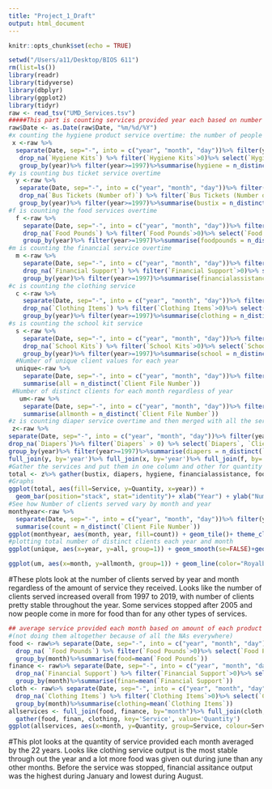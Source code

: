 ```yaml
---
title: "Project_1_Draft"
output: html_document
---
```


```r
knitr::opts_chunk$set(echo = TRUE)
```


```r
setwd("/Users/a11/Desktop/BIOS 611")
rm(list=ls())
library(readr)
library(tidyverse)
library(dbplyr)
library(ggplot2)
library(tidyr)
raw <- read_tsv("UMD_Services.tsv")
#####This part is counting services provided year each based on number of distinct clients served 
raw$Date <- as.Date(raw$Date, "%m/%d/%Y")
#x counting the hygiene product service overtime: the number of people who came in for this service every year (regardless of how many times)
 x <-raw %>%
  separate(Date, sep="-", into = c("year", "month", "day"))%>% filter(year<=2019) %>%group_by(`Client File Number`)%>% 
   drop_na(`Hygiene Kits`) %>% filter(`Hygiene Kits`>0)%>% select(`Hygiene Kits`, `Client File Number`, year)%>%
   group_by(year)%>% filter(year>=1997)%>%summarise(hygiene = n_distinct(`Client File Number`))
#y is counting bus ticket service overtime 
  y <-raw %>%
   separate(Date, sep="-", into = c("year", "month", "day"))%>% filter(year<=2019) %>%group_by(`Client File Number`)%>% 
   drop_na(`Bus Tickets (Number of)`) %>% filter(`Bus Tickets (Number of)`>0)%>% select(`Bus Tickets (Number of)`, `Client File Number`, year)%>%
   group_by(year)%>% filter(year>=1997)%>%summarise(bustix = n_distinct(`Client File Number`))
#f is counting the food services overtime 
  f <-raw %>%
    separate(Date, sep="-", into = c("year", "month", "day"))%>% filter(year<=2019) %>%group_by(`Client File Number`)%>% 
    drop_na(`Food Pounds`) %>% filter(`Food Pounds`>0)%>% select(`Food Pounds`, `Client File Number`, year)%>%
    group_by(year)%>% filter(year>=1997)%>%summarise(foodpounds = n_distinct(`Client File Number`))
#m is counting the financial service overtime
  m <-raw %>%
    separate(Date, sep="-", into = c("year", "month", "day"))%>% filter(year<=2019) %>%group_by(`Client File Number`)%>% 
    drop_na(`Financial Support`) %>% filter(`Financial Support`>0)%>% select(`Financial Support`, `Client File Number`, year)%>%
    group_by(year)%>% filter(year>=1997)%>%summarise(financialassistance = n_distinct(`Client File Number`))
#c is counting the clothing service 
  c <-raw %>%
    separate(Date, sep="-", into = c("year", "month", "day"))%>% filter(year<=2019) %>%group_by(`Client File Number`)%>% 
    drop_na(`Clothing Items`) %>% filter(`Clothing Items`>0)%>% select(`Clothing Items`, `Client File Number`, year)%>%
    group_by(year)%>% filter(year>=1997)%>%summarise(clothing = n_distinct(`Client File Number`))
#s is counting the school kit service 
  s <-raw %>%
    separate(Date, sep="-", into = c("year", "month", "day"))%>% filter(year<=2019) %>%group_by(`Client File Number`)%>% 
    drop_na(`School Kits`) %>% filter(`School Kits`>0)%>% select(`School Kits`, `Client File Number`, year)%>%
    group_by(year)%>% filter(year>=1997)%>%summarise(school = n_distinct(`Client File Number`))
  #Number of unique client values for each year 
  unique<-raw %>%
    separate(Date, sep="-", into = c("year", "month", "day"))%>% filter(year<=2019 & year >=1997) %>%group_by(year)%>%
    summarise(all = n_distinct(`Client File Number`))
 #Number of distinct clients for each month regardless of year
   um<-raw %>%
    separate(Date, sep="-", into = c("year", "month", "day"))%>% filter(year<=2019 & year >=1997) %>%group_by(month)%>%
    summarise(allmonth = n_distinct(`Client File Number`))
#z is counting diaper service overtime and then merged with all the services  
 z<-raw %>%
separate(Date, sep="-", into = c("year", "month", "day"))%>% filter(year<=2019) %>%
drop_na(`Diapers`)%>% filter(`Diapers` > 0) %>% select(`Diapers`, `Client File Number`, year)%>%
group_by(year)%>% filter(year>=1997)%>%summarise(diapers = n_distinct(`Client File Number`))%>% full_join(unique, by='year') %>%
full_join(y, by='year')%>% full_join(x, by='year')%>% full_join(f, by='year')%>% full_join(m, by='year')%>%full_join(c, by='year')%>%full_join(s, by='year')
#Gather the services and put them in one column and other for quantity of service (ignoring the quantitiy for this graph)
total <- z%>% gather(bustix, diapers, hygiene, financialassistance, foodpounds, school, key='Service', value='Quantity') %>% select("Service", "Quantity", "year")
#Graphs 
ggplot(total, aes(fill=Service, y=Quantity, x=year)) + 
  geom_bar(position="stack", stat="identity")+ xlab("Year") + ylab("Number of People/Families")+ggtitle("Number of Distinct Clients by the type of service")
#See how Number of clients served vary by month and year 
monthyear<-raw %>%
  separate(Date, sep="-", into = c("year", "month", "day"))%>% filter(year<=2019 & year >=1997) %>%group_by(year, month)%>%
  summarise(count = n_distinct(`Client File Number`))
ggplot(monthyear, aes(month, year, fill=count)) + geom_tile()+ theme_classic()+ggtitle("Number of distinct clients each month and year")
#plotting total number of distinct clients each year and month
ggplot(unique, aes(x=year, y=all, group=1)) + geom_smooth(se=FALSE)+geom_point()+ylab("Number of Distinct Clients/Families")+ggtitle("Number of Distinct Clients each year")

ggplot(um, aes(x=month, y=allmonth, group=1)) + geom_line(color="Royalblue")+geom_point()+ylab("Number of Distinct Clients/Families")+ggtitle("Number of Distinct Clients each month")


```
#These plots look at the number of clients served by year and month regardless of the amount of service they received. Looks like the number of clients served increased overall from 1997 to 2019, with number of clients pretty stable throughout the year. Some services stopped after 2005 and now people come in more for food than for any other types of services. 
```r
## average service provided each month based on amount of each product  over the years 
#(not doing them altogether because of all the NAs everywhere)
food <- raw%>% separate(Date, sep="-", into = c("year", "month", "day"))%>% filter(year<=2019 & year >=1997)%>% 
  drop_na( `Food Pounds`) %>% filter(`Food Pounds`>0)%>% select(`Food Pounds`, year, month)%>%
  group_by(month)%>%summarise(food=mean(`Food Pounds`))
finance <- raw%>% separate(Date, sep="-", into = c("year", "month", "day"))%>% filter(year<=2019 & year >=1997)%>% 
  drop_na(`Financial Support`) %>% filter(`Financial Support`>0)%>% select(`Financial Support`, year, month)%>%
  group_by(month)%>%summarise(finan=mean(`Financial Support`))
cloth <- raw%>% separate(Date, sep="-", into = c("year", "month", "day"))%>% filter(year<=2019 & year >=1997)%>% 
  drop_na(`Clothing Items`) %>% filter(`Clothing Items`>0)%>% select(`Clothing Items`, year, month)%>%
  group_by(month)%>%summarise(clothing=mean(`Clothing Items`))
allservices <- full_join(food, finance, by="month")%>% full_join(cloth, by="month")%>%
  gather(food, finan, clothing, key='Service', value='Quantity')
ggplot(allservices, aes(x=month, y=Quantity, group=Service, colour=Service)) + geom_line()+ggtitle("Amount of Service each month averaged by year")
```
#This plot looks at the quantity of service provided each month averaged by the 22 years. Looks like clothing service output is the most stable through out the year and a lot more food was given out during june than any other months. Before the service was stopped, financial assitance output was the highest during January and lowest during August. 

